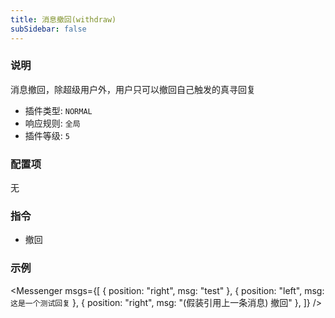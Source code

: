 ```yaml
---
title: 消息撤回(withdraw)
subSidebar: false
---
```



### 说明

消息撤回，除超级用户外，用户只可以撤回自己触发的真寻回复

- 插件类型: `NORMAL`
- 响应规则: `全局`
- 插件等级: `5`

### 配置项

无

### 指令

- 撤回

### 示例

<Messenger
  msgs={[
    { position: "right", msg: "test" },
    { position: "left", msg: `这是一个测试回复` },
    { position: "right", msg: "(假装引用上一条消息) 撤回" },
  ]}
/>
